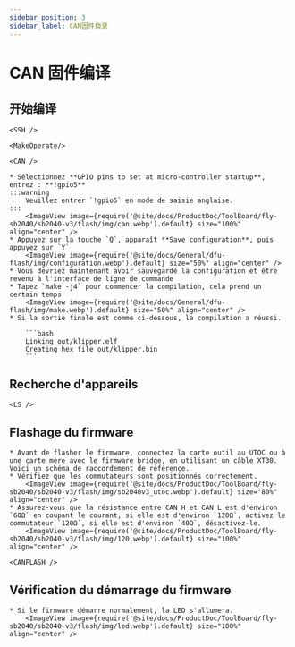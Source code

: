 ```yaml
---
sidebar_position: 3
sidebar_label: CAN固件烧录
---
```




# CAN 固件编译

## 开始编译

    <SSH />

    <MakeOperate/>

    <CAN />

    * Sélectionnez **GPIO pins to set at micro-controller startup**, entrez : **!gpio5**
    :::warning
        Veuillez entrer `!gpio5` en mode de saisie anglaise.
    :::
        <ImageView image={require('@site/docs/ProductDoc/ToolBoard/fly-sb2040/sb2040-v3/flash/img/can.webp').default} size="100%" align="center" />
    * Appuyez sur la touche `Q`, apparaît **Save configuration**, puis appuyez sur `Y`
        <ImageView image={require('@site/docs/General/dfu-flash/img/configuration.webp').default} size="50%" align="center" />
    * Vous devriez maintenant avoir sauvegardé la configuration et être revenu à l'interface de ligne de commande
    * Tapez `make -j4` pour commencer la compilation, cela prend un certain temps
        <ImageView image={require('@site/docs/General/dfu-flash/img/make.webp').default} size="50%" align="center" />
    * Si la sortie finale est comme ci-dessous, la compilation a réussi.

        ```bash
        Linking out/klipper.elf
        Creating hex file out/klipper.bin
        ```

## Recherche d'appareils

    <LS />


## Flashage du firmware

    * Avant de flasher le firmware, connectez la carte outil au UTOC ou à une carte mère avec le firmware bridge, en utilisant un câble XT30. Voici un schéma de raccordement de référence.
    * Vérifiez que les commutateurs sont positionnés correctement.
        <ImageView image={require('@site/docs/ProductDoc/ToolBoard/fly-sb2040/sb2040-v3/flash/img/sb2040v3_utoc.webp').default} size="80%" align="center" />
    * Assurez-vous que la résistance entre CAN H et CAN L est d'environ `60Ω` en coupant le courant, si elle est d'environ `120Ω`, activez le commutateur `120Ω`, si elle est d'environ `40Ω`, désactivez-le.
        <ImageView image={require('@site/docs/ProductDoc/ToolBoard/fly-sb2040/sb2040-v3/flash/img/120.webp').default} size="100%" align="center" />

    <CANFLASH />

## Vérification du démarrage du firmware

    * Si le firmware démarre normalement, la LED s'allumera.
        <ImageView image={require('@site/docs/ProductDoc/ToolBoard/fly-sb2040/sb2040-v3/flash/img/led.webp').default} size="100%" align="center" />